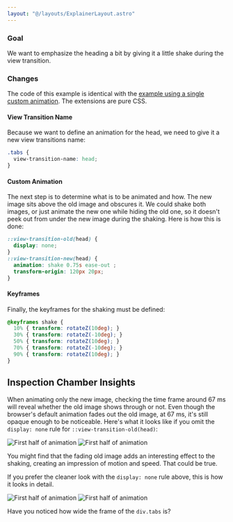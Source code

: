 ```yaml
---
layout: "@/layouts/ExplainerLayout.astro"
---
```


### Goal

We want to emphasize the heading a bit by giving it a little shake during the view transition.

### Changes
The code of this example is identical with the [example using a single custom animation](/demo/BasicAS/). The extensions are pure CSS.

#### View Transition Name

Because we want to define an animation for the head, we need to give it a new view transitions name:
```css ins={1-3}
.tabs {
  view-transition-name: head;
}
```

#### Custom Animation

The next step is to determine what is to be animated and how. The new image sits above the old image and obscures it. We could shake both images, or just animate the new one while hiding the old one, so it doesn't peek out from under the new image during the shaking. Here is how this is done:

```css ins={1-7}
::view-transition-old(head) {
  display: none;
}
::view-transition-new(head) {
  animation: shake 0.75s ease-out ;
  transform-origin: 120px 20px;
}
```

#### Keyframes

Finally, the keyframes for the shaking must be defined:

```css ins={1-7}
@keyframes shake {
  10% { transform: rotateZ(10deg); }
  30% { transform: rotateZ(-10deg); }
  50% { transform: rotateZ(10deg); }
  70% { transform: rotateZ(-10deg); }
  90% { transform: rotateZ(10deg); }
}
```
## Inspection Chamber Insights

When animating only the new image, checking the time frame around 67 ms will reveal whether the old image shows through or not. Even though the browser's default animation fades out the old image, at 67 ms, it's still opaque enough to be noticeable. Here's what it looks like if you omit the `display: none` rule for `::view-transition-old(head)`:

<span class="light:sl-hidden">![First half of animation](_MS-nok-dark.png)</span>
<span class="dark:sl-hidden">![First half of animation](_MS-nok-light.png)</span>

You might find that the fading old image adds an interesting effect to the shaking, creating an impression of motion and speed. That could be true.

If you prefer the cleaner look with the `display: none` rule above, this is how it looks in detail.


<span class="light:sl-hidden">![First half of animation](_MS-ok-dark.png)</span>
<span class="dark:sl-hidden">![First half of animation](_MS-ok-light.png)</span>

Have you noticed how wide the frame of the `div.tabs` is?